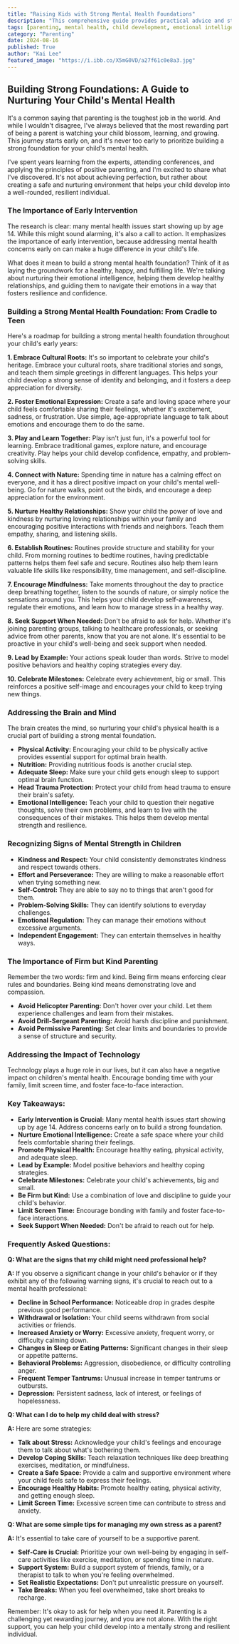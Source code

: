 ```yaml
---
title: "Raising Kids with Strong Mental Health Foundations"
description: "This comprehensive guide provides practical advice and strategies for nurturing your child's mental health from infancy to adolescence. Learn how to foster emotional intelligence, promote healthy habits, and create a supportive environment for a child's emotional well-being."
tags: [parenting, mental health, child development, emotional intelligence, child psychology, well-being, resilience, early intervention, positive parenting, family, kids, teenagers]
category: "Parenting"
date: 2024-08-16
published: True
author: "Kai Lee"
featured_image: "https://i.ibb.co/X5mG0VD/a27f61c0e8a3.jpg"
---
```


## Building Strong Foundations: A Guide to Nurturing Your Child's Mental Health

It's a common saying that parenting is the toughest job in the world.  And while I wouldn't disagree, I've always believed that the most rewarding part of being a parent is watching your child blossom, learning, and growing. This journey starts early on, and it's never too early to prioritize building a strong foundation for your child's mental health. 

I've spent years learning from the experts, attending conferences, and applying the principles of positive parenting, and I'm excited to share what I've discovered. It's not about achieving perfection, but rather about creating a safe and nurturing environment that helps your child develop into a well-rounded, resilient individual. 

### The Importance of Early Intervention 

The research is clear: many mental health issues start showing up by age 14.  While this might sound alarming, it's also a call to action. It emphasizes the importance of early intervention, because addressing mental health concerns early on can make a huge difference in your child's life. 

What does it mean to build a strong mental health foundation? Think of it as laying the groundwork for a healthy, happy, and fulfilling life.  We're talking about nurturing their emotional intelligence, helping them develop healthy relationships, and guiding them to navigate their emotions in a way that fosters resilience and confidence.

### Building a Strong Mental Health Foundation: From Cradle to Teen

Here's a roadmap for building a strong mental health foundation throughout your child's early years:

**1. Embrace Cultural Roots:**  It's so important to celebrate your child's heritage. Embrace your cultural roots, share traditional stories and songs, and teach them simple greetings in different languages. This helps your child develop a strong sense of identity and belonging, and it fosters a deep appreciation for diversity.

**2. Foster Emotional Expression:** Create a safe and loving space where your child feels comfortable sharing their feelings, whether it's excitement, sadness, or frustration.  Use simple, age-appropriate language to talk about emotions and encourage them to do the same.

**3. Play and Learn Together:** Play isn't just fun, it's a powerful tool for learning. Embrace traditional games, explore nature, and encourage creativity. Play helps your child develop confidence, empathy, and problem-solving skills.

**4. Connect with Nature:**  Spending time in nature has a calming effect on everyone, and it has a direct positive impact on your child's mental well-being. Go for nature walks, point out the birds, and encourage a deep appreciation for the environment. 

**5. Nurture Healthy Relationships:** Show your child the power of love and kindness by nurturing loving relationships within your family and encouraging positive interactions with friends and neighbors.  Teach them empathy, sharing, and listening skills.

**6. Establish Routines:** Routines provide structure and stability for your child. From morning routines to bedtime routines, having predictable patterns helps them feel safe and secure. Routines also help them learn valuable life skills like responsibility, time management, and self-discipline.

**7. Encourage Mindfulness:** Take moments throughout the day to practice deep breathing together, listen to the sounds of nature, or simply notice the sensations around you. This helps your child develop self-awareness, regulate their emotions, and learn how to manage stress in a healthy way.

**8. Seek Support When Needed:** Don't be afraid to ask for help.  Whether it's joining parenting groups, talking to healthcare professionals, or seeking advice from other parents, know that you are not alone.  It's essential to be proactive in your child's well-being and seek support when needed.

**9. Lead by Example:**  Your actions speak louder than words.  Strive to model positive behaviors and healthy coping strategies every day. 

**10. Celebrate Milestones:** Celebrate every achievement, big or small. This reinforces a positive self-image and encourages your child to keep trying new things.

### Addressing the Brain and Mind

The brain creates the mind, so nurturing your child's physical health is a crucial part of building a strong mental foundation. 

* **Physical Activity:** Encouraging your child to be physically active provides essential support for optimal brain health.
* **Nutrition:** Providing nutritious foods is another crucial step. 
* **Adequate Sleep:**  Make sure your child gets enough sleep to support optimal brain function.
* **Head Trauma Protection:** Protect your child from head trauma to ensure their brain's safety.
* **Emotional Intelligence:**  Teach your child to question their negative thoughts, solve their own problems, and learn to live with the consequences of their mistakes. This helps them develop mental strength and resilience.

### Recognizing Signs of Mental Strength in Children

* **Kindness and Respect:**  Your child consistently demonstrates kindness and respect towards others.
* **Effort and Perseverance:**  They are willing to make a reasonable effort when trying something new.
* **Self-Control:** They are able to say no to things that aren't good for them.
* **Problem-Solving Skills:** They can identify solutions to everyday challenges.
* **Emotional Regulation:** They can manage their emotions without excessive arguments.
* **Independent Engagement:** They can entertain themselves in healthy ways. 

### The Importance of Firm but Kind Parenting 

Remember the two words: firm and kind.  Being firm means enforcing clear rules and boundaries.  Being kind means demonstrating love and compassion.  

* **Avoid Helicopter Parenting:** Don't hover over your child. Let them experience challenges and learn from their mistakes. 
* **Avoid Drill-Sergeant Parenting:**  Avoid harsh discipline and punishment.
* **Avoid Permissive Parenting:** Set clear limits and boundaries to provide a sense of structure and security. 

### Addressing the Impact of Technology 

Technology plays a huge role in our lives, but it can also have a negative impact on children's mental health.  Encourage bonding time with your family, limit screen time, and foster face-to-face interaction.

### Key Takeaways:

* **Early Intervention is Crucial:** Many mental health issues start showing up by age 14. Address concerns early on to build a strong foundation.
* **Nurture Emotional Intelligence:**  Create a safe space where your child feels comfortable sharing their feelings.
* **Promote Physical Health:**  Encourage healthy eating, physical activity, and adequate sleep.
* **Lead by Example:**  Model positive behaviors and healthy coping strategies.
* **Celebrate Milestones:**  Celebrate your child's achievements, big and small.
* **Be Firm but Kind:**  Use a combination of love and discipline to guide your child's behavior.
* **Limit Screen Time:**  Encourage bonding with family and foster face-to-face interactions.
* **Seek Support When Needed:** Don't be afraid to reach out for help.

### Frequently Asked Questions:

**Q: What are the signs that my child might need professional help?**

**A:** If you observe a significant change in your child's behavior or if they exhibit any of the following warning signs, it's crucial to reach out to a mental health professional:

* **Decline in School Performance:**  Noticeable drop in grades despite previous good performance.
* **Withdrawal or Isolation:** Your child seems withdrawn from social activities or friends.
* **Increased Anxiety or Worry:** Excessive anxiety, frequent worry, or difficulty calming down.
* **Changes in Sleep or Eating Patterns:** Significant changes in their sleep or appetite patterns.
* **Behavioral Problems:**  Aggression, disobedience, or difficulty controlling anger.
* **Frequent Temper Tantrums:**  Unusual increase in temper tantrums or outbursts.
* **Depression:**  Persistent sadness, lack of interest, or feelings of hopelessness.

**Q:  What can I do to help my child deal with stress?**

**A:**  Here are some strategies:

* **Talk about Stress:** Acknowledge your child's feelings and encourage them to talk about what's bothering them.
* **Develop Coping Skills:** Teach relaxation techniques like deep breathing exercises, meditation, or mindfulness.
* **Create a Safe Space:**  Provide a calm and supportive environment where your child feels safe to express their feelings.
* **Encourage Healthy Habits:** Promote healthy eating, physical activity, and getting enough sleep.
* **Limit Screen Time:** Excessive screen time can contribute to stress and anxiety.

**Q:  What are some simple tips for managing my own stress as a parent?**

**A:** It's essential to take care of yourself to be a supportive parent. 

* **Self-Care is Crucial:** Prioritize your own well-being by engaging in self-care activities like exercise, meditation, or spending time in nature.
* **Support System:** Build a support system of friends, family, or a therapist to talk to when you're feeling overwhelmed.
* **Set Realistic Expectations:** Don't put unrealistic pressure on yourself.
* **Take Breaks:** When you feel overwhelmed, take short breaks to recharge. 

Remember:  It's okay to ask for help when you need it.  Parenting is a challenging yet rewarding journey, and you are not alone.  With the right support, you can help your child develop into a mentally strong and resilient individual.
